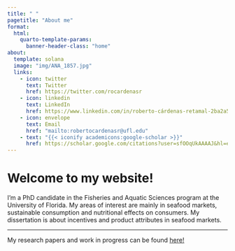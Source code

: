 ---
title: " "
pagetitle: "About me"
format:
  html:
    quarto-template-params:
      banner-header-class: "home"
about:
  template: solana
  image: "img/ANA_1857.jpg"
  links:
    - icon: twitter
      text: Twitter
      href: https://twitter.com/rocardenasr
    - icon: linkedin
      text: LinkedIn
      href: https://www.linkedin.com/in/roberto-cárdenas-retamal-2ba2a5126 
    - icon: envelope
      text: Email
      href: "mailto:robertocardenasr@ufl.edu"  
    - text: "{{< iconify academicons:google-scholar >}}"
      href: https://scholar.google.com/citations?user=sfOOqUkAAAAJ&hl=es
---

::: {#about-block}
:::

# Welcome to my website!

:::{#hero-heading}
:::

I'm a PhD candidate in the Fisheries and Aquatic Sciences program at the University of Florida. My areas of interest are mainly in seafood markets, sustainable consumption and nutritional effects on consumers. My dissertation is about incentives and product attributes in seafood markets.

--- 

My research papers and work in progress can be found [here!](research/index.qmd) 


